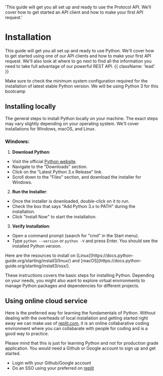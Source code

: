   'This guide will get you all set up and ready to use the Protocol API. We’ll cover how to get started an API client and how to make your first API request.'

# Installation

This guide will get you all set up and ready to use Python. We'll cover how to get started using one of our API clients and how to make your first API request. We'll also look at where to go next to find all the information you need to take full advantage of our powerful REST API. {{ className: 'lead' }}

<Note>
  Make sure to check the minimum system configuration required for the installation of latest stable Python version. We will be using Python 3 for this bootcamp
</Note>

## Installing locally

The general steps to install Python locally on your machine. The exact steps may vary slightly depending on your operating system. We'll cover installations for Windows, macOS, and Linux.

### Windows:
1. **Download Python**:
- Visit the official [Python website](https://www.python.org/).
- Navigate to the "Downloads" section.
- Click on the "Latest Python 3.x Release" link.
- Scroll down to the "Files" section, and download the installer for Windows.

2. **Run the Installer**:
- Once the installer is downloaded, double-click on it to run.
- Check the box that says "Add Python 3.x to PATH" during the installation.
- Click "Install Now" to start the installation.

3. **Verify Installation**:
- Open a command prompt (search for "cmd" in the Start menu).
- Type ```python --version``` or ```python -V``` and press Enter. You should see the installed Python version.

<Note>
Here are the resources to install on [Linux](https://docs.python-guide.org/starting/install3/linux/) and [macOS](https://docs.python-guide.org/starting/install3/osx/).
</Note>

These instructions covers the basic steps for installing Python. Depending on your needs, you might also want to explore virtual environments to manage Python packages and dependencies for different projects.

## Using online cloud service

Here is the preferred way for learning the fundamentals of Python. Without dealing with the overheads of local installation and getting started right away we can make use of [replit.com](https://replit.com/), it is an online collabarative coding environment where you can collabarate with people for coding and is a good way to practice.

Please mind that this is just for learning Python and not for production grade application. You would need a Github or Google account to sign up and get started.

- Login with your Github/Google account
- Do an SSO using your preferred on [replit](https://replit.com/)
